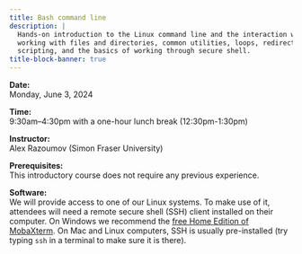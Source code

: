```yaml
---
title: Bash command line
description: |
  Hands-on introduction to the Linux command line and the interaction with a remote server. We will cover
  working with files and directories, common utilities, loops, redirections, wild cards, functions and
  scripting, and the basics of working through secure shell.
title-block-banner: true
---
```


<!-- :::{.topdef} -->

**Date:** \
Monday, June 3, 2024

**Time:** \
9:30am–4:30pm with a one-hour lunch break (12:30pm-1:30pm)

**Instructor:** \
Alex Razoumov (Simon Fraser University)

**Prerequisites:** \
This introductory course does not require any previous experience.

**Software:** \
We will provide access to one of our Linux systems. To make use of it, attendees will need a remote secure shell (SSH) client installed on their computer. On Windows we recommend the [free Home Edition of MobaXterm](https://mobaxterm.mobatek.net/download.html). On Mac and Linux computers, SSH is usually pre-installed (try typing `ssh` in a terminal to make sure it is there).

<!-- ::: -->

<!-- <br> -->
<!-- Course notes can be found [here](https://wgpages.netlify.app/bash-in-summer). -->
